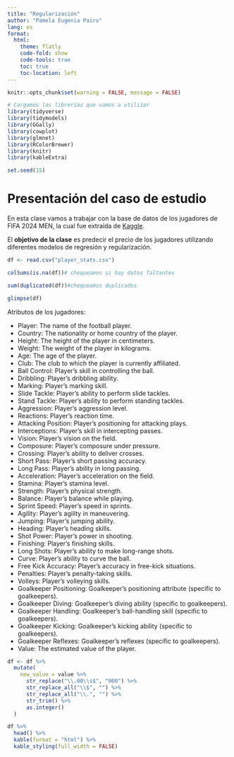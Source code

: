 ---
title: "Regularización"
author: "Pamela Eugenia Pairo"
lang: es
format:
  html:
    theme: flatly
    code-fold: show
    code-tools: true
    toc: true
    toc-location: left
---

```{r, echo=TRUE, message=FALSE, warning=FALSE}
knitr::opts_chunk$set(warning = FALSE, message = FALSE)

# Cargamos las librerías que vamos a utilizar
library(tidyverse)
library(tidymodels)
library(GGally)
library(cowplot)
library(glmnet)
library(RColorBrewer)
library(knitr)
library(kableExtra)

set.seed(15)
```

# Presentación del caso de estudio

En esta clase vamos a trabajar con la base de datos de los jugadores de FIFA 2024 MEN, la cual fue extraída de [Kaggle](https://www.kaggle.com/datasets/rehandl23/fifa-24-player-stats-dataset/data).

El **objetivo de la clase** es predecir el precio de los jugadores utilizando diferentes modelos de regresión y regularización.

```{r}
df <- read.csv("player_stats.csv")

colSums(is.na(df))# chequeamos si hay datos faltantes
```
```{r}
sum(duplicated(df))#chequeamos duplicados

```
```{r}
glimpse(df)
```

Atributos de los jugadores:

- Player: The name of the football player.
- Country: The nationality or home country of the player.
- Height: The height of the player in centimeters.
- Weight: The weight of the player in kilograms.
- Age: The age of the player.
- Club: The club to which the player is currently affiliated.
- Ball Control: Player's skill in controlling the ball.
- Dribbling: Player's dribbling ability.
- Marking: Player's marking skill.
- Slide Tackle: Player's ability to perform slide tackles.
- Stand Tackle: Player's ability to perform standing tackles.
- Aggression: Player's aggression level.
- Reactions: Player's reaction time.
- Attacking Position: Player's positioning for attacking plays.
- Interceptions: Player's skill in intercepting passes.
- Vision: Player's vision on the field.
- Composure: Player's composure under pressure.
- Crossing: Player's ability to deliver crosses.
- Short Pass: Player's short passing accuracy.
- Long Pass: Player's ability in long passing.
- Acceleration: Player's acceleration on the field.
- Stamina: Player's stamina level.
- Strength: Player's physical strength.
- Balance: Player's balance while playing.
- Sprint Speed: Player's speed in sprints.
- Agility: Player's agility in maneuvering.
- Jumping: Player's jumping ability.
- Heading: Player's heading skills.
- Shot Power: Player's power in shooting.
- Finishing: Player's finishing skills.
- Long Shots: Player's ability to make long-range shots.
- Curve: Player's ability to curve the ball.
- Free Kick Accuracy: Player's accuracy in free-kick situations.
- Penalties: Player's penalty-taking skills.
- Volleys: Player's volleying skills.
- Goalkeeper Positioning: Goalkeeper's positioning attribute (specific to goalkeepers).
- Goalkeeper Diving: Goalkeeper's diving ability (specific to goalkeepers).
- Goalkeeper Handling: Goalkeeper's ball-handling skill (specific to goalkeepers).
- Goalkeeper Kicking: Goalkeeper's kicking ability (specific to goalkeepers).
- Goalkeeper Reflexes: Goalkeeper's reflexes (specific to goalkeepers).
- Value: The estimated value of the player.


```{r}

df <- df %>%
  mutate(
    new_value = value %>%
      str_replace("\\.00\\s$", "000") %>%
      str_replace_all("\\$", "") %>%
      str_replace_all("\\.", "") %>%
      str_trim() %>%
      as.integer()
  )

df %>%
  head() %>%
  kable(format = "html") %>%
  kable_styling(full_width = FALSE) 


```

